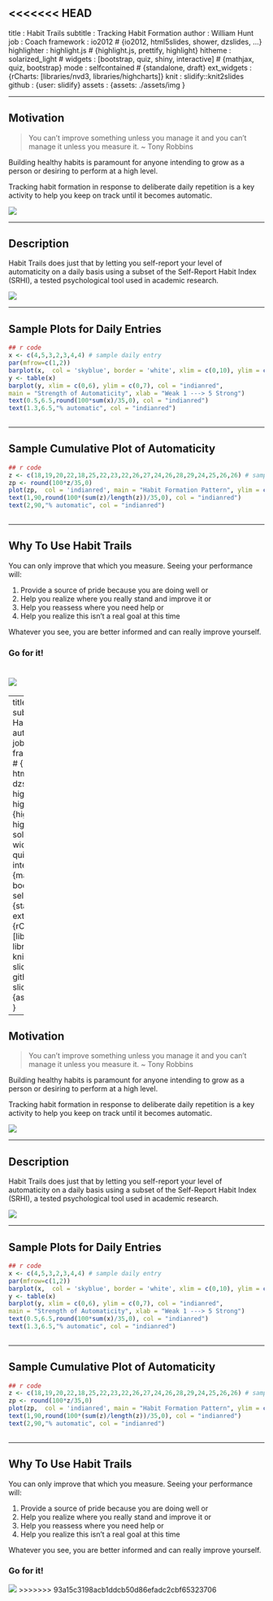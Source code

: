 <<<<<<< HEAD
---
title       : Habit Trails
subtitle    : Tracking Habit Formation
author      : William Hunt
job         : Coach
framework   : io2012        # {io2012, html5slides, shower, dzslides, ...}
highlighter : highlight.js  # {highlight.js, prettify, highlight}
hitheme     : solarized_light      # 
widgets     : [bootstrap, quiz, shiny, interactive]  # {mathjax, quiz, bootstrap}
mode        : selfcontained # {standalone, draft}
ext_widgets : {rCharts: [libraries/nvd3, libraries/highcharts]}
knit        : slidify::knit2slides
github      : {user: slidify}
assets      : {assets: ./assets/img }

---

## Motivation
<blockquote>
You can't improve something unless you manage it and you can't manage it unless you measure it. ~ Tony Robbins
</blockquote>

Building healthy habits is paramount for anyone intending to grow as a person or desiring to perform at a high level.

Tracking habit formation in response to deliberate daily repetition is a key activity to help you keep on track until it becomes automatic.

![](habits_blocks.jpg)




---

## Description

Habit Trails does just that by letting you self-report your level of automaticity on a daily basis using a subset of the Self-Report Habit Index (SRHI), a tested psychological tool used in academic research.

![](habit_calendar.jpg)


---

## Sample Plots for Daily Entries

```r
## r code
x <- c(4,5,3,2,3,4,4) # sample daily entry
par(mfrow=c(1,2))
barplot(x,  col = 'skyblue', border = 'white', xlim = c(0,10), ylim = c(0,5),main = "Question Values in Sequence")
y <- table(x)      
barplot(y, xlim = c(0,6), ylim = c(0,7), col = "indianred",
main = "Strength of Automaticity", xlab = "Weak 1 ---> 5 Strong")
text(0.5,6.5,round(100*sum(x)/35,0), col = "indianred")
text(1.3,6.5,"% automatic", col = "indianred")
        
```

---

## Sample Cumulative Plot of Automaticity

```r
## r code
z <- c(18,19,20,22,18,25,22,23,22,26,27,24,26,28,29,24,25,26,26) # sample daily entry
zp <- round(100*z/35,0)
plot(zp,  col = 'indianred', main = "Habit Formation Pattern", ylim = c(0,100), xlab = "Days", ylab = "Automaticity")
text(1,90,round(100*(sum(z)/length(z))/35,0), col = "indianred")
text(2,90,"% automatic", col = "indianred")
        
```

---

## Why To Use Habit Trails

You can only improve that which you measure. Seeing your performance will:

1. Provide a source of pride because you are doing well or
2. Help you realize where you really stand and improve it or
3. Help you reassess where you need help or
4. Help you realize this isn't a real goal at this time

Whatever you see, you are better informed and can really improve yourself.

### Go for it!

![](habit_1percent.jpg)
=======
---
title       : Habit Trails
subtitle    : Tracking Habit Formation
author      : William Hunt
job         : Coach
framework   : io2012        # {io2012, html5slides, shower, dzslides, ...}
highlighter : highlight.js  # {highlight.js, prettify, highlight}
hitheme     : solarized_light      # 
widgets     : [bootstrap, quiz, shiny, interactive]  # {mathjax, quiz, bootstrap}
mode        : selfcontained # {standalone, draft}
ext_widgets : {rCharts: [libraries/nvd3, libraries/highcharts]}
knit        : slidify::knit2slides
github      : {user: slidify}
assets      : {assets: ./assets/img }

---

## Motivation
<blockquote>
You can't improve something unless you manage it and you can't manage it unless you measure it. ~ Tony Robbins
</blockquote>

Building healthy habits is paramount for anyone intending to grow as a person or desiring to perform at a high level.

Tracking habit formation in response to deliberate daily repetition is a key activity to help you keep on track until it becomes automatic.

![](habits_blocks.jpg)




---

## Description

Habit Trails does just that by letting you self-report your level of automaticity on a daily basis using a subset of the Self-Report Habit Index (SRHI), a tested psychological tool used in academic research.

![](habit_calendar.jpg)


---

## Sample Plots for Daily Entries

```r
## r code
x <- c(4,5,3,2,3,4,4) # sample daily entry
par(mfrow=c(1,2))
barplot(x,  col = 'skyblue', border = 'white', xlim = c(0,10), ylim = c(0,5),main = "Question Values in Sequence")
y <- table(x)      
barplot(y, xlim = c(0,6), ylim = c(0,7), col = "indianred",
main = "Strength of Automaticity", xlab = "Weak 1 ---> 5 Strong")
text(0.5,6.5,round(100*sum(x)/35,0), col = "indianred")
text(1.3,6.5,"% automatic", col = "indianred")
        
```

---

## Sample Cumulative Plot of Automaticity

```r
## r code
z <- c(18,19,20,22,18,25,22,23,22,26,27,24,26,28,29,24,25,26,26) # sample daily entry
zp <- round(100*z/35,0)
plot(zp,  col = 'indianred', main = "Habit Formation Pattern", ylim = c(0,100), xlab = "Days", ylab = "Automaticity")
text(1,90,round(100*(sum(z)/length(z))/35,0), col = "indianred")
text(2,90,"% automatic", col = "indianred")
        
```

---

## Why To Use Habit Trails

You can only improve that which you measure. Seeing your performance will:

1. Provide a source of pride because you are doing well or
2. Help you realize where you really stand and improve it or
3. Help you reassess where you need help or
4. Help you realize this isn't a real goal at this time

Whatever you see, you are better informed and can really improve yourself.

### Go for it!

![](habit_1percent.jpg)
>>>>>>> 93a15c3198acb1ddcb50d86efadc2cbf65323706
